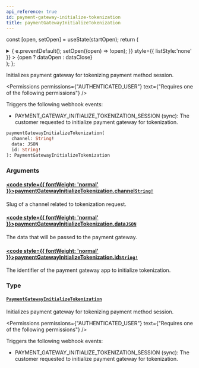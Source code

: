 ```yaml
---
api_reference: true
id: payment-gateway-initialize-tokenization
title: paymentGatewayInitializeTokenization
---
```






const [open, setOpen] = useState(startOpen);
return (
<details {...(open ? { open: true } : {})} className="details" style={{ border:'none', boxShadow:'none', background:'var(--ifm-background-color)' }}>
<summary
onClick={(e) => {
e.preventDefault();
setOpen((open) => !open);
}}
style={{ listStyle:'none' }} >
{open ? dataOpen : dataClose}
</summary>
{open && children}
</details>
);
};

Initializes payment gateway for tokenizing payment method session.


<Permissions permissions={"AUTHENTICATED_USER"} text={"Requires one of the following permissions"} />


Triggers the following webhook events:

- PAYMENT_GATEWAY_INITIALIZE_TOKENIZATION_SESSION (sync): The customer requested to initialize payment gateway for tokenization.

```graphql
paymentGatewayInitializeTokenization(
  channel: String!
  data: JSON
  id: String!
): PaymentGatewayInitializeTokenization
```

### Arguments

#### [<code style={{ fontWeight: 'normal' }}>paymentGatewayInitializeTokenization.<b>channel</b></code>](#)<Bullet />[`String!`](../../../api-reference/miscellaneous/scalars/string.mdx) <Badge class="badge badge--secondary" text="non-null"/> <Badge class="badge badge--secondary" text="scalar"/> <Badge class="badge badge--secondary" text="miscellaneous"/>

Slug of a channel related to tokenization request.

#### [<code style={{ fontWeight: 'normal' }}>paymentGatewayInitializeTokenization.<b>data</b></code>](#)<Bullet />[`JSON`](../../../api-reference/miscellaneous/scalars/json.mdx) <Badge class="badge badge--secondary" text="scalar"/> <Badge class="badge badge--secondary" text="miscellaneous"/>

The data that will be passed to the payment gateway.

#### [<code style={{ fontWeight: 'normal' }}>paymentGatewayInitializeTokenization.<b>id</b></code>](#)<Bullet />[`String!`](../../../api-reference/miscellaneous/scalars/string.mdx) <Badge class="badge badge--secondary" text="non-null"/> <Badge class="badge badge--secondary" text="scalar"/> <Badge class="badge badge--secondary" text="miscellaneous"/>

The identifier of the payment gateway app to initialize tokenization.

### Type

#### [`PaymentGatewayInitializeTokenization`](../../../api-reference/payments/objects/payment-gateway-initialize-tokenization.mdx) <Badge class="badge badge--secondary" text="object"/> <Badge class="badge badge--secondary" text="payments"/>

Initializes payment gateway for tokenizing payment method session.


<Permissions permissions={"AUTHENTICATED_USER"} text={"Requires one of the following permissions"} />


Triggers the following webhook events:

- PAYMENT_GATEWAY_INITIALIZE_TOKENIZATION_SESSION (sync): The customer requested to initialize payment gateway for tokenization.

